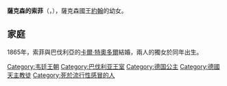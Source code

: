 {{Multiple issues|
{{Expand language|1=en|time=2020-11-11T07:58:03+00:00}}
{{Unreferenced|time=2020-11-11T07:58:03+00:00}}
}}
{{Infobox royalty
| name        = 薩克森的索菲
| image       = Sophie Marie von Sachsen 1845 1867.jpg
| birth_date  = {{Birth date|1845|03|15|df=y}}
| birth_place = [[德勒斯登|德勒斯登]]
| death_date  = {{Death date and age|1867|03|09|1845|03|15|df=y}}
| death_place = [[慕尼黑|慕尼黑]]
| full name   = Sophie Maria Friederike Auguste Leopoldine Alexandrine Ernestine Albertine Elisabeth
| house       = [[韋廷王朝|韋廷王朝]]
| father      = [[約翰_(薩克森國王)|薩克森國王約翰]]
| mother      = [[巴伐利亞的阿瑪莉埃·奧古斯塔|巴伐利亞的阿瑪莉埃·奧古斯塔]]
| religion    = [[羅馬天主教|羅馬天主教]]
}}
'''薩克森的索菲'''（{{lang-de|Sophie von Sachsen}}，{{bd|1845年|3月15日|1867年|3月9日}}），薩克森國王[[約翰_(薩克森國王)|約翰]]的幼女。

== 家庭 ==
1865年，索菲與巴伐利亞的[[巴伐利亞的卡爾·特奧多爾_(1839-1909)|卡爾·特奧多爾]]結婚，兩人的獨女{{le|巴伐利亞的阿瑪莉埃|Duchess Amalie in Bavaria|阿瑪莉埃}}於同年出生。

[[Category:韦廷王朝|Category:韦廷王朝]]
[[Category:巴伐利亚王室|Category:巴伐利亚王室]]
[[Category:德国公主|Category:德国公主]]
[[Category:德國天主教徒|Category:德國天主教徒]]
[[Category:死於流行性感冒的人|Category:死於流行性感冒的人]]